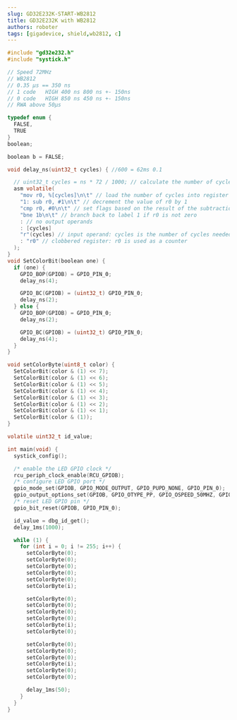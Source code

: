 ```yaml
---
slug: GD32E232K-START-WB2812
title: GD32E232K with WB2812
authors: roboter
tags: [gigadevice, shield,wb2812, c]
---
```



```c
#include "gd32e232.h"
#include "systick.h"

// Speed 72MHz
// WB2812
// 0.35 µs == 350 ns
// 1 code   HIGH 400 ns 800 ns +- 150ns
// 0 code   HIGH 850 ns 450 ns +- 150ns
// RWA above 50µs

typedef enum {
  FALSE,
  TRUE
}
boolean;

boolean b = FALSE;

void delay_ns(uint32_t cycles) { //600 = 62ms 0.1

  // uint32_t cycles = ns * 72 / 1000; // calculate the number of cycles needed
  asm volatile(
    "mov r0, %[cycles]\n\t" // load the number of cycles into register r0
    "1: sub r0, #1\n\t" // decrement the value of r0 by 1
    "cmp r0, #0\n\t" // set flags based on the result of the subtraction
    "bne 1b\n\t" // branch back to label 1 if r0 is not zero
    : // no output operands
    : [cycles]
    "r"(cycles) // input operand: cycles is the number of cycles needed
    : "r0" // clobbered register: r0 is used as a counter
  );
}
void SetColorBit(boolean one) {
  if (one) {
    GPIO_BOP(GPIOB) = GPIO_PIN_0;
    delay_ns(4);

    GPIO_BC(GPIOB) = (uint32_t) GPIO_PIN_0;
    delay_ns(2);
  } else {
    GPIO_BOP(GPIOB) = GPIO_PIN_0;
    delay_ns(2);

    GPIO_BC(GPIOB) = (uint32_t) GPIO_PIN_0;
    delay_ns(4);
  }
}

void setColorByte(uint8_t color) {
  SetColorBit(color & (1) << 7);
  SetColorBit(color & (1) << 6);
  SetColorBit(color & (1) << 5);
  SetColorBit(color & (1) << 4);
  SetColorBit(color & (1) << 3);
  SetColorBit(color & (1) << 2);
  SetColorBit(color & (1) << 1);
  SetColorBit(color & (1));
}

volatile uint32_t id_value;

int main(void) {
  systick_config();

  /* enable the LED GPIO clock */
  rcu_periph_clock_enable(RCU_GPIOB);
  /* configure LED GPIO port */
  gpio_mode_set(GPIOB, GPIO_MODE_OUTPUT, GPIO_PUPD_NONE, GPIO_PIN_0);
  gpio_output_options_set(GPIOB, GPIO_OTYPE_PP, GPIO_OSPEED_50MHZ, GPIO_PIN_0);
  /* reset LED GPIO pin */
  gpio_bit_reset(GPIOB, GPIO_PIN_0);

  id_value = dbg_id_get();
  delay_1ms(1000);

  while (1) {
    for (int i = 0; i != 255; i++) {
      setColorByte(0);
      setColorByte(0);
      setColorByte(0);
      setColorByte(0);
      setColorByte(0);
      setColorByte(i);

      setColorByte(0);
      setColorByte(0);
      setColorByte(0);
      setColorByte(0);
      setColorByte(i);
      setColorByte(0);

      setColorByte(0);
      setColorByte(0);
      setColorByte(0);
      setColorByte(i);
      setColorByte(0);
      setColorByte(0);

      delay_1ms(50);
    }
  }
}
```